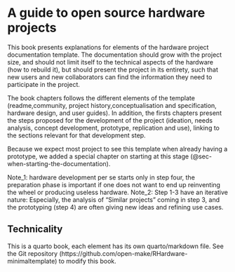 # A guide to open source hardware projects {.unnumbered}

This book presents explanations for elements of the hardware project documentation template.
The documentation should grow with the project size, and should not limit itself to the technical aspects of the hardware (how to rebuild it), but should present the project in its entirety, such that new users and new collaborators can find the information they need to participate in the project.

The book chapters follows the different elements of the template (readme,community, project history,conceptualisation and specification, hardware design, and user guides).
In addition, the firsts chapters present the steps proposed for the development of the project (ideation, needs analysis, concept development, prototype, replication and use), linking to the sections relevant for that development step.

Because we expect most project to see this template when already having a prototype, we added a special chapter on starting at this stage (@sec-when-starting-the-documentation).

Note_1: hardware development per se starts only in step four, the preparation phase is important if one does not want to end up reinventing the wheel or producing useless hardware.
Note_2: Step 1-3 have an iterative nature: Especially, the analysis of "Similar projects" coming in step 3, and the prototyping (step 4) are often giving new ideas and refining use cases.

## Technicality

This is a quarto book, each element has its own quarto/markdown file.
See the Git repository (https://github.com/open-make/RHardware-minimaltemplate) to modify this book.
